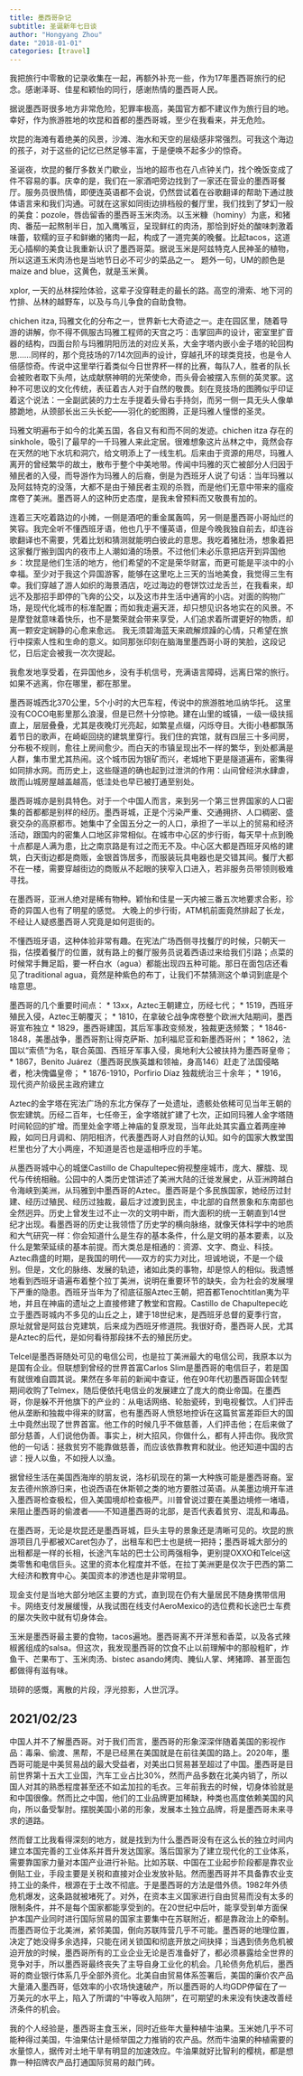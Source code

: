 ```yaml
---
title: 墨西哥杂记
subtitle: 圣诞新年七日谈
author: "Hongyang Zhou"
date: "2018-01-01"
categories: [travel]
---
```


我把旅行中零散的记录收集在一起，再额外补充一些，作为17年墨西哥旅行的纪念。感谢泽哥、佳星和颖怡的同行，感谢热情的墨西哥人民。

据说墨西哥很多地方非常危险，犯罪率极高，美国官方都不建议作为旅行目的地。幸好，作为旅游胜地的坎昆和首都的墨西哥城，至少在我看来，并无危险。

坎昆的海滩有着绝美的风景，沙滩、海水和天空的层级感非常强烈。可我这个海边的孩子，对于这些的记忆已然足够丰富，于是便唤不起多少的惊奇。

圣诞夜，坎昆的餐厅多数关门歇业，当地的超市也在八点钟关门，找个晚饭变成了件不容易的事。庆幸的是，我们在一家酒吧旁边找到了一家还在营业的墨西哥餐厅。服务员很热情，即便连英语都不会说，仍然尝试着在谷歌翻译的帮助下通过肢体语言来和我们沟通。可就在这家如同街边排档般的餐厅里，我们找到了梦幻一般的美食：pozole，唇齿留香的墨西哥玉米肉汤。以玉米糠（hominy）为底，和猪肉、番茄一起熬制半日，加入鹰嘴豆，呈现鲜红的肉汤，那恰到好处的酸味刺激着味蕾，软糯的豆子和鲜嫩的猪肉一起，构成了一道完美的晚餐。比起tacos，这道无心插柳的美食让我重新认识了墨西哥菜。据说玉米是阿兹特克人民神圣的植物，所以这道玉米肉汤也是当地节日必不可少的菜品之一。
题外一句，UM的颜色是maize and blue，这黄色，就是玉米黄。

xplor, 一天的丛林探险体验，这辈子没穿鞋走的最长的路。高空的滑索、地下河的竹排、丛林的越野车，以及与鸟儿争食的自助食物。

chichen itza, 玛雅文化的分布之一，世界新七大奇迹之一。走在园区里，随着导游的讲解，你不得不佩服古玛雅工程师的天宫之巧：击掌回声的设计，密室里扩音器的结构，四面台阶与玛雅阴阳历法的对应关系，大金字塔内嵌小金子塔的轮回构思……同样的，那个竞技场的7/14次回声的设计，穿越孔环的球类竞技，也是令人倍感惊奇。传说中这里举行着类似今日世界杯一样的比赛，每队7人，胜者的队长会被败者取下头颅，达成献祭神明的光荣使命，而头骨会被摆入东侧的英灵冢。这种不可思议的文化传统，表征着古人对于自然的敬畏。刻在竞技场的图腾似乎印证着这个说法：一全副武装的力士左手提着头骨右手持剑，而另一侧一具无头人像单膝跪地，从颈部长出三头长蛇——羽化的蛇图腾，正是玛雅人憧憬的圣灵。

玛雅文明遍布于如今的北美五国，各自又有和而不同的发迹。chichen itza 存在的sinkhole，吸引了最早的一千玛雅人来此定居。很难想象这片丛林之中，竟然会存在天然的地下水坑和洞穴，给文明添上了一线生机。后来由于资源的用尽，玛雅人离开的曾经繁华的故土，散布于整个中美地带。传闻中玛雅的灭亡被部分人归因于殖民者的入侵，而导游作为玛雅人的后裔，倒是为西班牙人说了句话：当年玛雅以及阿兹特克的没落，大都不是由于殖民者主观的杀戮，而是他们无意中带来的瘟疫席卷了美洲。墨西哥人的这种历史态度，是我未曾预料而又敬畏有加的。

连着三天吃着路边的小摊，一侧是酒吧的重金属轰鸣，另一侧是墨西哥小哥灿烂的笑容。我完全听不懂西班牙语，他也几乎不懂英语，但是今晚我独自前去，却连谷歌翻译也不需要，凭着比划和猜测就能明白彼此的意思。我吃着猪肚汤，想象着把这家餐厅搬到国内的夜市上人潮如涌的场景。不过他们未必乐意把店开到异国他乡：坎昆是他们生活的地方，他们希望的不定是荣华财富，而更可能是平淡中的小幸福。至少对于我这个异国游客，能够在这里吃上三天的当地美食，我觉得三生有幸。我们穿越了游人如织的海景酒店，吃过海边的卷饼饮过龙舌兰，在我看来，却远不及那招手即停的飞奔的公交，以及这市井生活中通宵的小店。对面的购物广场，是现代化城市的标准配置；而如我走遍天涯，却只想见识各地实在的风景。不是摩登就意味着快乐，也不是繁荣就会带来享受，人们追求着所谓更好的物质，却离一颗安定娴静的心愈来愈远。
我无须碧海蓝天来疏解烦躁的心情，只希望在旅行中探索人性和生命的意义。如同那张印刻在脑海里墨西哥小哥的笑脸，这段记忆，日后定会被我一次次提起。

我愈发地享受着，在异国他乡，没有手机信号，充满语言障碍，远离日常的旅行。如果不逃离，你在哪里，都在那里。

墨西哥城西北370公里，5个小时的大巴车程，传说中的旅游胜地瓜纳华托。
这里没有COCO电影里那么浪漫，但是已然十分惊艳。建在山里的城镇，一级一级扶摇直上，层层叠叠，尤其是夜晚灯光亮起，如繁星点缀，闪烁夺目。大街小巷都飘荡着节日的歌声，在崎岖回绕的建筑里穿行。我们住的宾馆，就有四层三十多间房，分布极不规则，愈往上房间愈少。而白天的市镇呈现出不一样的繁华，到处都满是人群，集市里尤其热闹。这个城市因为银矿而兴，老城地下更是隧道遍布，密集得如同排水网。而历史上，这些隧道的确也起到过泄洪的作用：山间曾经洪水肆虐，故而山城房屋越盖越高，低洼处也早已被打通至别处。

墨西哥城亦是别具特色。对于一个中国人而言，来到另一个第三世界国家的人口密集的首都都是别样的经历。墨西哥城，正是个污染严重、交通拥挤、人口稠密、盛衰交杂的高原都市。她集中了全国五分之一的人口，承担了一半以上的贸易和经济活动，跟国内的密集人口地区非常相似。在城市中心区的步行街，每天早十点到晚十点都是人满为患，比之南京路是有过之而无不及。中心区大都是西班牙风格的建筑，白天街边都是商贩，金银首饰居多，而服装玩具电器也是交错其间。餐厅大都不在一楼，需要穿越街边的商贩从不起眼的狭窄入口进入，若非服务员带领则极难寻找。

在墨西哥，亚洲人绝对是稀有物种。颖怡和佳星一天内被三番五次地要求合影，珍奇的异国人也有了明星的感觉。
大晚上的步行街，ATM机前面竟然排起了长龙，不经让人疑惑墨西哥人究竟是如何逛街的。

不懂西班牙语，这种体验非常有趣。在宪法广场西侧寻找餐厅的时候，只朝天一指，估摸着餐厅的位置，就有路上的餐厅服务员说着西语过来给我们引路；点菜的时候常手舞足蹈，要一杯白水（agua）都能出现四五种可能。那日在面包店还看见了traditional agua，竟然是种紫色的布丁，让我们不禁猜测这个单词到底是个啥意思。

墨西哥的几个重要时间点：
* 13xx，Aztec王朝建立，历经七代；
* 1519，西班牙殖民入侵，Aztec王朝覆灭；
* 1810，在拿破仑战争席卷整个欧洲大陆期间，墨西哥宣布独立
* 1829，墨西哥建国，其后军事政变频发，独裁更迭频繁；
* 1846-1848，美墨战争，墨西哥割让得克萨斯、加利福尼亚和新墨西哥州；
* 1862，法国以“索债”为名，联合英国、西班牙军事入侵，奥地利大公被扶持为墨西哥皇帝；
* 1867，Benito Juárez（墨西哥民族英雄和领袖，身高146）赶走了法国侵略者，枪决傀儡皇帝；
* 1876-1910，Porfirio Díaz 独裁统治三十余年；
* 1916，现代资产阶级民主政府建立

Aztec的金字塔在宪法广场的东北方保存了一处遗址，遗骸处依稀可见当年王朝的恢宏建筑。历经二百年，七任帝王，金字塔就扩建了七次，正如同玛雅人金字塔随时间轮回的扩增。而里处金字塔上神庙的复原发现，当年此处其实矗立着两座神殿，如同日月调和、阴阳相济，代表墨西哥人对自然的认知。如今的国家大教堂围栏里也分了大小两座，不知道是否也是遥相呼应的手笔。

从墨西哥城中心的城堡Castillo de Chapultepec俯视整座城市，庞大、朦胧、现代与传统相融。公园中的人类历史馆讲述了美洲大陆的迁徙发展史，从亚洲跨越白令海峡到美洲，从玛雅到中墨西哥的Aztec。墨西哥是个多民族国家，她经历过封建、经历过殖民、经历过独裁，最后才过渡到民主，中北部的自然景象和东南部也全然迥异。历史上曾发生过不止一次的文明中断，而大面积的统一王朝直到14世纪才出现。看墨西哥的历史让我领悟了历史学的横向脉络，就像天体科学中的地质和大气研究一样：你会知道什么是生存的基本条件，什么是文明的基本要素，以及什么是繁荣延续的基本前提。而大类总是相通的：资源、文字、商业、科技。Aztec鼎盛的时期，是我国的明代——双方的实力对比，坦诚地说，不是一个级别。但是，文化的脉络、发展的轨迹，诸如此类的事物，却是惊人的相似。我遗憾地看到西班牙语遍布着整个拉丁美洲，说明在重要环节的缺失，会为社会的发展埋下严重的隐患。西班牙当年为了彻底征服Aztec王朝，把首都Tenochtitlan夷为平地，并且在神庙的遗址之上直接修建了教堂和宫殿。Castillo de Chapultepec屹立于墨西哥城内不多见的山丘之上，建于18世纪末，是西班牙总督的夏季行宫，原址就曾是阿兹台克建筑，后来成为西班牙修道院。我很好奇，墨西哥人民，尤其是Aztec的后代，是如何看待那段抹不去的殖民历史。

Telcel是墨西哥随处可见的电信公司，也是拉丁美洲最大的电信公司，我原本以为是国有企业。但联想到曾经的世界首富Carlos Slim是墨西哥的电信巨子，若是国有就很难自圆其说。果然在多年前的新闻中查证，他在90年代初墨西哥国企转型期间收购了Telmex，随后便依托电信业的发展建立了庞大的商业帝国。在墨西哥，你是躲不开他旗下的产业的：从电话网络、轮胎瓷砖，到电视餐饮。人们抨击他从垄断和独裁中得来的财富，也有墨西哥人愤怒地控诉在这篇贫富差距巨大的国土中竟然出现了世界首富。他工作的时候几乎不做慈善，人们抨击他；在后来做了部分慈善，人们说他伪善。事实上，树大招风，你做什么，都有人抨击你。我欣赏他的一句话：拯救贫穷不能靠做慈善，而应该依靠教育和就业。他还知道中国的古谚：授人以鱼，不如授人以渔。

据曾经生活在美国西海岸的朋友说，洛杉矶现在的第一大种族可能是墨西哥裔。室友去德州旅游归来，也说西语在休斯顿之类的地方要胜过英语。从美墨边境开车进入墨西哥检查极松，但入美国境却检查极严。川普曾说过要在美墨边境修一堵墙，来阻止墨西哥的偷渡者——不知道墨西哥的北部，是否代表着贫穷、混乱和毒品。

在墨西哥，无论是坎昆还是墨西哥城，巨头主导的景象还是清晰可见的。坎昆的旅游项目几乎都被XCaret包办了，出租车和巴士也是统一把持；墨西哥城大部分的出租都是一样的长相，长途汽车站的巴士公司两强相争，更别提OXXO和Telcel这类零售和电信巨头。这里的资本化程度并不低，在拉丁美洲更是仅次于巴西的第二大经济和教育中心。美国资本的渗透也是非常明显。

现金支付是当地大部分地区主要的方式，直到现在仍有大量居民不随身携带信用卡。网络支付发展缓慢，从我试图在线支付AeroMexico的选位费和长途巴士车费的屡次失败中就有切身体会。

玉米是墨西哥最主要的食物，tacos遍地。墨西哥离不开洋葱和香菜，以及各式辣椒酱组成的salsa。但这次，我发现墨西哥的饮食不止以前理解中的那般粗旷，炸鱼干、芒果布丁、玉米肉汤、bistec asando烤肉、腌仙人掌、烤猪蹄、甚至面包都做得有滋有味。

琐碎的感慨，离散的片段，浮光掠影，人世沉浮。

## 2021/02/23

中国人并不了解墨西哥。对于我们而言，墨西哥的形象深深伴随着美国的影视作品：毒枭、偷渡、黑帮，不是已经黑在美国就是在前往美国的路上。2020年，墨西哥可能是中美贸易战的最大受益者，对美出口贸易甚至超过了中国。墨西哥是目前世界第十五大工业国，汽车工业占比30%，然而产品多数在北美内销了，所以国人对其的熟悉程度甚至还不如孟加拉的毛衣。三年前我去的时候，切身体验就是和中国很像。然而比之中国，他们的工业品牌更加稀缺，种类也高度依赖美国的风向，所以备受掣肘。摆脱美国小弟的形象，发展本土独立品牌，将是墨西哥未来寻求的道路。

然而督工比我看得深刻的地方，就是找到为什么墨西哥没有在这么长的独立时间内建立本国完善的工业体系并晋升发达国家。落后国家为了建立现代化的工业体系，需要靠国家力量对本国产业进行补贴。比如苏联、中国在工业起步阶段都是靠农业倒贴工业，手段主要是关税和直接对企业发放补贴。然而墨西哥并不具备靠农业支持工业的条件，根源在于土改不彻底。于是墨西哥的方法是借外债。1982年外债危机爆发，这条路就被堵死了。对外，在资本主义国家进行自由贸易而没有太多的限制条件，并不是每个国家都能享受到的。在20世纪中后叶，能享受到单方面保护本国产业同时进行国际贸易的国家主要集中在苏联附近，都是靠政治上的牵制。而墨西哥位于北美洲，紧邻美国，倒向苏联阵营几乎不可能。墨西哥的地理位置，决定了她没得多余选择，只能在闭关锁国和彻底开放之间抉择；当遇到债务危机被迫开放的时候，墨西哥所有的工业企业无论是否准备好了，都必须暴露给全世界的竞争对手，所以墨西哥最终丧失了主导自身工业化的机会。几轮债务危机后，墨西哥的商业银行体系几乎全部外资化。北美自由贸易体系签署后，美国的廉价农产品大量涌入墨西哥，低效率的小农场快速破产，所以墨西哥的人均GDP停留在了一万美元的水平上，陷入了所谓的“中等收入陷阱”，在可期望的未来没有快速改善经济条件的机会。

我的个人经验是，墨西哥主食玉米，同时近些年大量种植牛油果。玉米她几乎不可能种得过美国，牛油果估计是倾举国之力推销的农产品。然而牛油果的种植需要的水量惊人，据传对土地干旱有明显的加速效应。牛油果就好比智利的樱桃，都是想靠一种招牌农产品打通国际贸易的敲门砖。
